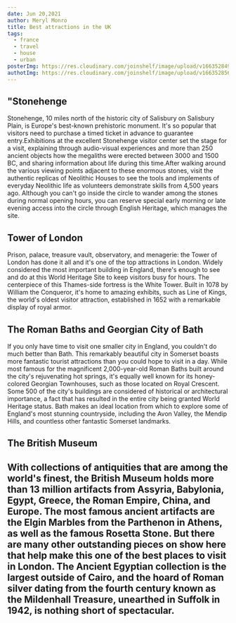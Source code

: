 ```yaml
---
date: Jun 20,2021
author: Meryl Monro
title: Best attractions in the UK
tags:
  - france
  - travel
  - house
  - urban
posterImg: https://res.cloudinary.com/joinshelf/image/upload/v1663528498/alfy-bootcamp/blog/keenan-davidson-7xhTOO5wpVg-unsplash_1_sfapbu.png
authotImg: https://res.cloudinary.com/joinshelf/image/upload/v1663528566/alfy-bootcamp/blog/pexels-pixabay-220453_khebbo.jpg
---
```


## "Stonehenge

Stonehenge, 10 miles north of the historic city of Salisbury on Salisbury Plain, is Europe's best-known prehistoric monument. It's so popular that visitors need to purchase a timed ticket in advance to guarantee entry.Exhibitions at the excellent Stonehenge visitor center set the stage for a visit, explaining through audio-visual experiences and more than 250 ancient objects how the megaliths were erected between 3000 and 1500 BC, and sharing information about life during this time.After walking around the various viewing points adjacent to these enormous stones, visit the authentic replicas of Neolithic Houses to see the tools and implements of everyday Neolithic life as volunteers demonstrate skills from 4,500 years ago. Although you can't go inside the circle to wander among the stones during normal opening hours, you can reserve special early morning or late evening access into the circle through English Heritage, which manages the site.

## Tower of London

Prison, palace, treasure vault, observatory, and menagerie: the Tower of London has done it all and it's one of the top attractions in London. Widely considered the most important building in England, there's enough to see and do at this World Heritage Site to keep visitors busy for hours. The centerpiece of this Thames-side fortress is the White Tower. Built in 1078 by William the Conqueror, it's home to amazing exhibits, such as Line of Kings, the world's oldest visitor attraction, established in 1652 with a remarkable display of royal armor.

## The Roman Baths and Georgian City of Bath

If you only have time to visit one smaller city in England, you couldn't do much better than Bath. This remarkably beautiful city in Somerset boasts more fantastic tourist attractions than you could hope to visit in a day. While most famous for the magnificent 2,000-year-old Roman Baths built around the city's rejuvenating hot springs, it's equally well known for its honey-colored Georgian Townhouses, such as those located on Royal Crescent. Some 500 of the city's buildings are considered of historical or architectural importance, a fact that has resulted in the entire city being granted World Heritage status. Bath makes an ideal location from which to explore some of England's most stunning countryside, including the Avon Valley, the Mendip Hills, and countless other fantastic Somerset landmarks.

## The British Museum

## With collections of antiquities that are among the world's finest, the British Museum holds more than 13 million artifacts from Assyria, Babylonia, Egypt, Greece, the Roman Empire, China, and Europe. The most famous ancient artifacts are the Elgin Marbles from the Parthenon in Athens, as well as the famous Rosetta Stone. But there are many other outstanding pieces on show here that help make this one of the best places to visit in London. The Ancient Egyptian collection is the largest outside of Cairo, and the hoard of Roman silver dating from the fourth century known as the Mildenhall Treasure, unearthed in Suffolk in 1942, is nothing short of spectacular.
